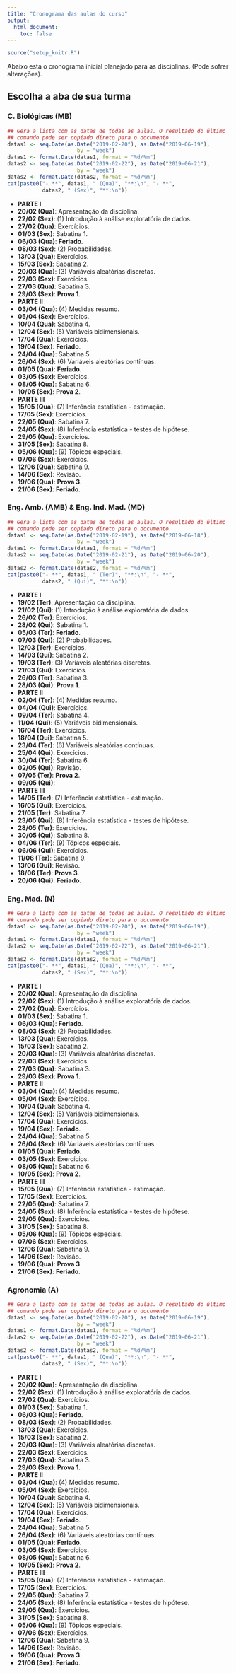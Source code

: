 ```yaml
---
title: "Cronograma das aulas do curso"
output:
  html_document:
    toc: false
---
```


```r
source("setup_knitr.R")
```

Abaixo está o cronograma inicial planejado para as disciplinas. (Pode
sofrer alterações).

## Escolha a aba de sua turma {.tabset}

### C. Biológicas (MB)

```r
## Gera a lista com as datas de todas as aulas. O resultado do último
## comando pode ser copiado direto para o documento
datas1 <- seq.Date(as.Date("2019-02-20"), as.Date("2019-06-19"),
                      by = "week")
datas1 <- format.Date(datas1, format = "%d/%m")
datas2 <- seq.Date(as.Date("2019-02-22"), as.Date("2019-06-21"),
                      by = "week")
datas2 <- format.Date(datas2, format = "%d/%m")
cat(paste0("- **", datas1, " (Qua)", "**:\n", "- **",
           datas2, " (Sex)", "**:\n"))
```

- **PARTE I**
- **20/02 (Qua)**: Apresentação da disciplina.
- **22/02 (Sex)**: (1) Introdução à análise exploratória de dados.
- **27/02 (Qua)**: Exercícios.
- **01/03 (Sex)**: Sabatina 1.
- **06/03 (Qua)**: **Feriado**.
- **08/03 (Sex)**: (2) Probabilidades.
- **13/03 (Qua)**: Exercícios.
- **15/03 (Sex)**: Sabatina 2.
- **20/03 (Qua)**: (3) Variáveis aleatórias discretas.
- **22/03 (Sex)**: Exercícios.
- **27/03 (Qua)**: Sabatina 3.
- **29/03 (Sex)**: **Prova 1**.
- **PARTE II**
- **03/04 (Qua)**: (4) Medidas resumo.
- **05/04 (Sex)**: Exercícios.
- **10/04 (Qua)**: Sabatina 4.
- **12/04 (Sex)**: (5) Variáveis bidimensionais.
- **17/04 (Qua)**: Exercícios.
- **19/04 (Sex)**: **Feriado**.
- **24/04 (Qua)**: Sabatina 5.
- **26/04 (Sex)**: (6) Variáveis aleatórias contínuas.
- **01/05 (Qua)**: **Feriado**.
- **03/05 (Sex)**: Exercícios.
- **08/05 (Qua)**: Sabatina 6.
- **10/05 (Sex)**: **Prova 2**.
- **PARTE III**
- **15/05 (Qua)**: (7) Inferência estatística - estimação.
- **17/05 (Sex)**: Exercícios.
- **22/05 (Qua)**: Sabatina 7.
- **24/05 (Sex)**: (8) Inferência estatística - testes de hipótese.
- **29/05 (Qua)**: Exercícios.
- **31/05 (Sex)**: Sabatina 8.
- **05/06 (Qua)**: (9) Tópicos especiais.
- **07/06 (Sex)**: Exercícios.
- **12/06 (Qua)**: Sabatina 9.
- **14/06 (Sex)**: Revisão.
- **19/06 (Qua)**: **Prova 3**.
- **21/06 (Sex)**: **Feriado**.

### Eng. Amb. (AMB) & Eng. Ind. Mad. (MD)

```r
## Gera a lista com as datas de todas as aulas. O resultado do último
## comando pode ser copiado direto para o documento
datas1 <- seq.Date(as.Date("2019-02-19"), as.Date("2019-06-18"),
                      by = "week")
datas1 <- format.Date(datas1, format = "%d/%m")
datas2 <- seq.Date(as.Date("2019-02-21"), as.Date("2019-06-20"),
                      by = "week")
datas2 <- format.Date(datas2, format = "%d/%m")
cat(paste0("- **", datas1, " (Ter)", "**:\n", "- **",
           datas2, " (Qui)", "**:\n"))
```

- **PARTE I**
- **19/02 (Ter)**: Apresentação da disciplina.
- **21/02 (Qui)**: (1) Introdução à análise exploratória de dados.
- **26/02 (Ter)**: Exercícios.
- **28/02 (Qui)**: Sabatina 1.
- **05/03 (Ter)**: **Feriado**.
- **07/03 (Qui)**: (2) Probabilidades.
- **12/03 (Ter)**: Exercícios.
- **14/03 (Qui)**: Sabatina 2.
- **19/03 (Ter)**: (3) Variáveis aleatórias discretas.
- **21/03 (Qui)**: Exercícios.
- **26/03 (Ter)**: Sabatina 3.
- **28/03 (Qui)**: **Prova 1**.
- **PARTE II**
- **02/04 (Ter)**: (4) Medidas resumo.
- **04/04 (Qui)**: Exercícios.
- **09/04 (Ter)**: Sabatina 4.
- **11/04 (Qui)**: (5) Variáveis bidimensionais.
- **16/04 (Ter)**: Exercícios.
- **18/04 (Qui)**: Sabatina 5.
- **23/04 (Ter)**: (6) Variáveis aleatórias contínuas.
- **25/04 (Qui)**: Exercícios.
- **30/04 (Ter)**: Sabatina 6.
- **02/05 (Qui)**: Revisão.
- **07/05 (Ter)**: **Prova 2**.
- **09/05 (Qui)**:
- **PARTE III**
- **14/05 (Ter)**: (7) Inferência estatística - estimação.
- **16/05 (Qui)**: Exercícios.
- **21/05 (Ter)**: Sabatina 7.
- **23/05 (Qui)**: (8) Inferência estatística - testes de hipótese.
- **28/05 (Ter)**: Exercícios.
- **30/05 (Qui)**: Sabatina 8.
- **04/06 (Ter)**: (9) Tópicos especiais.
- **06/06 (Qui)**: Exercícios.
- **11/06 (Ter)**: Sabatina 9.
- **13/06 (Qui)**: Revisão.
- **18/06 (Ter)**: **Prova 3**.
- **20/06 (Qui)**: **Feriado**.

### Eng. Mad. (N)

```r
## Gera a lista com as datas de todas as aulas. O resultado do último
## comando pode ser copiado direto para o documento
datas1 <- seq.Date(as.Date("2019-02-20"), as.Date("2019-06-19"),
                      by = "week")
datas1 <- format.Date(datas1, format = "%d/%m")
datas2 <- seq.Date(as.Date("2019-02-22"), as.Date("2019-06-21"),
                      by = "week")
datas2 <- format.Date(datas2, format = "%d/%m")
cat(paste0("- **", datas1, " (Qua)", "**:\n", "- **",
           datas2, " (Sex)", "**:\n"))
```

- **PARTE I**
- **20/02 (Qua)**: Apresentação da disciplina.
- **22/02 (Sex)**: (1) Introdução à análise exploratória de dados.
- **27/02 (Qua)**: Exercícios.
- **01/03 (Sex)**: Sabatina 1.
- **06/03 (Qua)**: **Feriado**.
- **08/03 (Sex)**: (2) Probabilidades.
- **13/03 (Qua)**: Exercícios.
- **15/03 (Sex)**: Sabatina 2.
- **20/03 (Qua)**: (3) Variáveis aleatórias discretas.
- **22/03 (Sex)**: Exercícios.
- **27/03 (Qua)**: Sabatina 3.
- **29/03 (Sex)**: **Prova 1**.
- **PARTE II**
- **03/04 (Qua)**: (4) Medidas resumo.
- **05/04 (Sex)**: Exercícios.
- **10/04 (Qua)**: Sabatina 4.
- **12/04 (Sex)**: (5) Variáveis bidimensionais.
- **17/04 (Qua)**: Exercícios.
- **19/04 (Sex)**: **Feriado**.
- **24/04 (Qua)**: Sabatina 5.
- **26/04 (Sex)**: (6) Variáveis aleatórias contínuas.
- **01/05 (Qua)**: **Feriado**.
- **03/05 (Sex)**: Exercícios.
- **08/05 (Qua)**: Sabatina 6.
- **10/05 (Sex)**: **Prova 2**.
- **PARTE III**
- **15/05 (Qua)**: (7) Inferência estatística - estimação.
- **17/05 (Sex)**: Exercícios.
- **22/05 (Qua)**: Sabatina 7.
- **24/05 (Sex)**: (8) Inferência estatística - testes de hipótese.
- **29/05 (Qua)**: Exercícios.
- **31/05 (Sex)**: Sabatina 8.
- **05/06 (Qua)**: (9) Tópicos especiais.
- **07/06 (Sex)**: Exercícios.
- **12/06 (Qua)**: Sabatina 9.
- **14/06 (Sex)**: Revisão.
- **19/06 (Qua)**: **Prova 3**.
- **21/06 (Sex)**: **Feriado**.

### Agronomia (A)

```r
## Gera a lista com as datas de todas as aulas. O resultado do último
## comando pode ser copiado direto para o documento
datas1 <- seq.Date(as.Date("2019-02-20"), as.Date("2019-06-19"),
                      by = "week")
datas1 <- format.Date(datas1, format = "%d/%m")
datas2 <- seq.Date(as.Date("2019-02-22"), as.Date("2019-06-21"),
                      by = "week")
datas2 <- format.Date(datas2, format = "%d/%m")
cat(paste0("- **", datas1, " (Qua)", "**:\n", "- **",
           datas2, " (Sex)", "**:\n"))
```

- **PARTE I**
- **20/02 (Qua)**: Apresentação da disciplina.
- **22/02 (Sex)**: (1) Introdução à análise exploratória de dados.
- **27/02 (Qua)**: Exercícios.
- **01/03 (Sex)**: Sabatina 1.
- **06/03 (Qua)**: **Feriado**.
- **08/03 (Sex)**: (2) Probabilidades.
- **13/03 (Qua)**: Exercícios.
- **15/03 (Sex)**: Sabatina 2.
- **20/03 (Qua)**: (3) Variáveis aleatórias discretas.
- **22/03 (Sex)**: Exercícios.
- **27/03 (Qua)**: Sabatina 3.
- **29/03 (Sex)**: **Prova 1**.
- **PARTE II**
- **03/04 (Qua)**: (4) Medidas resumo.
- **05/04 (Sex)**: Exercícios.
- **10/04 (Qua)**: Sabatina 4.
- **12/04 (Sex)**: (5) Variáveis bidimensionais.
- **17/04 (Qua)**: Exercícios.
- **19/04 (Sex)**: **Feriado**.
- **24/04 (Qua)**: Sabatina 5.
- **26/04 (Sex)**: (6) Variáveis aleatórias contínuas.
- **01/05 (Qua)**: **Feriado**.
- **03/05 (Sex)**: Exercícios.
- **08/05 (Qua)**: Sabatina 6.
- **10/05 (Sex)**: **Prova 2**.
- **PARTE III**
- **15/05 (Qua)**: (7) Inferência estatística - estimação.
- **17/05 (Sex)**: Exercícios.
- **22/05 (Qua)**: Sabatina 7.
- **24/05 (Sex)**: (8) Inferência estatística - testes de hipótese.
- **29/05 (Qua)**: Exercícios.
- **31/05 (Sex)**: Sabatina 8.
- **05/06 (Qua)**: (9) Tópicos especiais.
- **07/06 (Sex)**: Exercícios.
- **12/06 (Qua)**: Sabatina 9.
- **14/06 (Sex)**: Revisão.
- **19/06 (Qua)**: **Prova 3**.
- **21/06 (Sex)**: **Feriado**.
